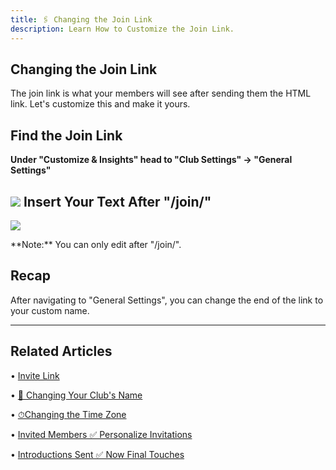 ```yaml
---
title: 🖇 Changing the Join Link
description: Learn How to Customize the Join Link.
---
```

Changing the Join Link
-----------------------
The join link is what your members will see after sending them the HTML link. Let's customize this and make it yours.

Find the Join Link
------------------

**Under "Customize & Insights" head to "Club Settings" -> "General Settings"**

![](/images/join1.png)
Insert Your Text After "/join/"
-------------------------------

![](/images/join2.png)

<Note>
**Note:** You can only edit after "/join/".
</Note>

Recap
-----

After navigating to "General Settings", you can change the end of the link to your custom name.

* * *

## Related Articles

• [Invite Link](/uploading-members/invite-link)

• [📝 Changing Your Club's Name](/branding-best-practices/changing-clubs-name)

• [⏱Changing the Time Zone](/admin-faq/time-zone)

• [Invited Members ✅ Personalize Invitations](/getting-started/invited-members)

• [Introductions Sent ✅ Now Final Touches](/getting-started/final-touches)

